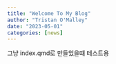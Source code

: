 ```yaml
---
title: "Welcome To My Blog"
author: "Tristan O'Malley"
date: "2023-05-01"
categories: [news]
---
```


그냥 index.qmd로 만들었을떄 테스트용
